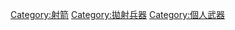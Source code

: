 {{Commonscat|Bows}}

[[Category:射箭|Category:射箭]]
[[Category:拋射兵器|Category:拋射兵器]]
[[Category:個人武器|Category:個人武器]]